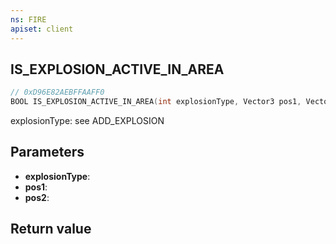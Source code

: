 ```yaml
---
ns: FIRE
apiset: client
---
```

## IS_EXPLOSION_ACTIVE_IN_AREA

```c
// 0xD96E82AEBFFAAFF0
BOOL IS_EXPLOSION_ACTIVE_IN_AREA(int explosionType, Vector3 pos1, Vector3 pos2);
```

explosionType: see ADD_EXPLOSION

## Parameters
* **explosionType**:
* **pos1**:
* **pos2**:

## Return value